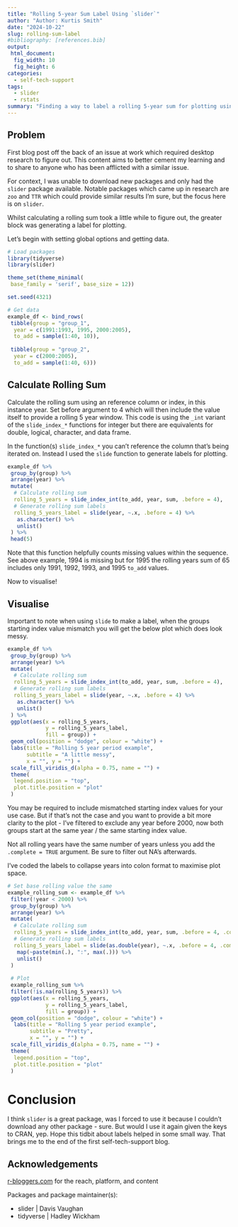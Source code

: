 ```yaml
---
title: "Rolling 5-year Sum Label Using `slider`"
author: "Author: Kurtis Smith"
date: "2024-10-22"
slug: rolling-sum-label
#bibliography: [references.bib]
output: 
 html_document:
  fig_width: 10
  fig_height: 6
categories:
  - self-tech-support
tags:
  - slider
  - rstats
summary: "Finding a way to label a rolling 5-year sum for plotting using the `slider` package."
---
```


## Problem

First blog post off the back of an issue at work which required desktop research to figure out. This content aims to better cement my learning and to share to anyone who has been afflicted with a similar issue. 

For context, I was unable to download new packages and only had the `slider` package available. Notable packages which came up in research are `zoo` and `TTR` which could provide similar results I'm sure, but the focus here is on `slider`. 

Whilst calculating a rolling sum took a little while to figure out, the greater block was generating a label for plotting. 

Let's begin with setting global options and getting data.

```r

# Load packages
library(tidyverse)
library(slider)

theme_set(theme_minimal(
 base_family = 'serif', base_size = 12))

set.seed(4321)

# Get data
example_df <- bind_rows(
 tibble(group = "group_1",
  year = c(1991:1993, 1995, 2000:2005),
  to_add = sample(1:40, 10)),
 
 tibble(group = "group_2",
  year = c(2000:2005),
  to_add = sample(1:40, 6)))


```

## Calculate Rolling Sum

Calculate the rolling sum using an reference column or index, in this instance year. Set before argument to 4 which will then include the value itself to provide a rolling 5 year window. This code is using the `_int` variant of the `slide_index_*` functions for integer but there are equivalents for double, logical, character, and data frame. 

In the function(s) `slide_index_*` you can't reference the column that's being iterated on. Instead I used the `slide` function to generate labels for plotting. 

```r

example_df %>%
 group_by(group) %>% 
 arrange(year) %>%
 mutate(
  # Calculate rolling sum
  rolling_5_years = slide_index_int(to_add, year, sum, .before = 4),
  # Generate rolling sum labels
  rolling_5_years_label = slide(year, ~.x, .before = 4) %>%
   as.character() %>%
   unlist()
 ) %>% 
 head(5)


```

Note that this function helpfully counts missing values within the sequence. See above example, 1994 is missing but for 1995 the rolling years sum of 65 includes only 1991, 1992, 1993, and 1995 `to_add` values.

Now to visualise!

## Visualise

Important to note when using `slide` to make a label, when the groups starting index value mismatch you will get the below plot which does look messy.

```r

example_df %>%
 group_by(group) %>% 
 arrange(year) %>%
 mutate(
  # Calculate rolling sum
  rolling_5_years = slide_index_int(to_add, year, sum, .before = 4),
  # Generate rolling sum labels
  rolling_5_years_label = slide(year, ~.x, .before = 4) %>%
   as.character() %>%
   unlist()
 ) %>% 
 ggplot(aes(x = rolling_5_years, 
            y = rolling_5_years_label, 
            fill = group)) +
 geom_col(position = "dodge", colour = "white") +
 labs(title = "Rolling 5 year period example",
      subtitle = "A little messy", 
      x = "", y = "") +
 scale_fill_viridis_d(alpha = 0.75, name = "") +
 theme(
  legend.position = "top",
  plot.title.position = "plot"
 ) 

```

You may be required to include mismatched starting index values for your use case. But if that's not the case and you want to provide a bit more clarity to the plot - I've filtered to exclude any year before 2000, now both groups start at the same year / the same starting index value.

Not all rolling years have the same number of years unless you add the `.complete = TRUE` argument. Be sure to filter out NA's afterwards.

I've coded the labels to collapse years into colon format to maximise plot space.

```r

# Set base rolling value the same
example_rolling_sum <- example_df %>%
 filter(!year < 2000) %>% 
 group_by(group) %>% 
 arrange(year) %>%
 mutate(
  # Calculate rolling sum
  rolling_5_years = slide_index_int(to_add, year, sum, .before = 4, .complete = TRUE),
  # Generate rolling sum labels
  rolling_5_years_label = slide(as.double(year), ~.x, .before = 4, .complete = TRUE) %>%
   map(~paste(min(.), ":", max(.))) %>% 
   unlist()
 )
 
 # Plot
 example_rolling_sum %>% 
 filter(!is.na(rolling_5_years)) %>% 
 ggplot(aes(x = rolling_5_years, 
            y = rolling_5_years_label, 
            fill = group)) +
 geom_col(position = "dodge", colour = "white") +
  labs(title = "Rolling 5 year period example", 
       subtitle = "Pretty",
       x = "", y = "") +
 scale_fill_viridis_d(alpha = 0.75, name = "") +
 theme(
  legend.position = "top",
  plot.title.position = "plot"
 ) 

```

# Conclusion

I think `slider` is a great package, was I forced to use it because I couldn't download any other package - sure. But would I use it again given the keys to CRAN, yep. Hope this tidbit about labels helped in some small way. That brings me to the end of the first self-tech-support blog. 

## Acknowledgements

[r-bloggers.com](r-bloggers.com) for the reach, platform, and content

Packages and package maintainer(s):

-   slider \| Davis Vaughan
-   tidyverse \| Hadley Wickham
